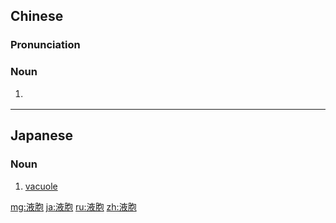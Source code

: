 ==Chinese==
{{zh-forms}}

===Pronunciation===
{{zh-pron
|m=液bāo
|cat=n
}}

===Noun===
{{zh-noun}}

# {{lb|zh|biology}} {{zh-alt-name|液泡}}

----

==Japanese==
{{ja-kanjitab|えき|ほう|yomi=on}}

===Noun===
{{ja-noun|えきほう}}

# [[vacuole]]

[[mg:液胞]]
[[ja:液胞]]
[[ru:液胞]]
[[zh:液胞]]